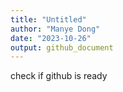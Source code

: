 ```yaml
---
title: "Untitled"
author: "Manye Dong"
date: "2023-10-26"
output: github_document
---
```


check if github is ready